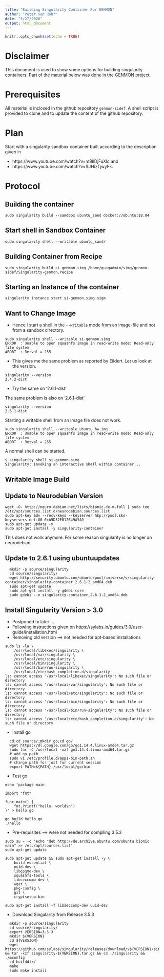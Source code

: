 ```yaml
---
title: "Building Singularity Container For GENMON"
author: "Peter von Rohr"
date: "5/27/2020"
output: html_document
---
```


```r
knitr::opts_chunk$set(echo = TRUE)
```

# Disclaimer
This document is used to show some options for building singularity containers. Part of the material below was done in the GENMON project.


# Prerequisites
All material is inclosed in the github repository `genmon-sidef`. A shell script is provided to clone and to update the content of the github repository.


# Plan
Start with a singularity sandbox container built according to the description given in 

* https://www.youtube.com/watch?v=m8llDjFuXlc and 
* https://www.youtube.com/watch?v=SJHizTjwyFk.


# Protocol
## Building the container

```
sudo singularity build --sandbox ubuntu_sand docker://ubuntu:18.04
```


## Start shell in Sandbox Container

```
sudo singularity shell --writable ubuntu_sand/
```


## Building Container from Recipe

```
sudo singularity build si-genmon.simg /home/quagadmin/simg/genmon-sidef/Singularity-genmon.recipe
```


## Starting an Instance of the container

```
singularity instance start si-genmon.simg sigm
```


## Want to Change Image

* Hence I start a shell in the `--writable` mode from an image-file and not from a sandbox directory.

```
sudo singularity shell --writable si-genmon.simg 
ERROR  : Unable to open squashfs image in read-write mode: Read-only file system
ABORT  : Retval = 255
```

* This gives me the same problem as reported by Eildert. Let us look at the version. 

```
singularity --version
2.4.2-dist
```

* Try the same on '2.6.1-dist'

The same problem is also on '2.6.1-dist'

```
singularity --version
2.6.1-dist
```

Starting a writable shell from an image file does not work.

```
sudo singularity shell --writable ubuntu_hw.img 
ERROR  : Unable to open squashfs image in read-write mode: Read-only file system
ABORT  : Retval = 255
```

A normal shell can be started. 

```
$ singularity shell si-genmon.simg
Singularity: Invoking an interactive shell within container...
```


## Writable Image Build



## Update to Neurodebian Version

```
wget -O- http://neuro.debian.net/lists/bionic.de-m.full | sudo tee /etc/apt/sources.list.d/neurodebian.sources.list
sudo apt-key adv --recv-keys --keyserver hkp://pool.sks-keyservers.net:80 0xA5D32F012649A5A9
sudo apt-get update -y
sudo apt-get install -y singularity-container
```

This does not work anymore. For some reason singularity is no longer on neurodebian


## Update to 2.6.1 using ubuntuupdates

```
  mkdir -p source/singularity
  cd source/singularity/
  wget http://security.ubuntu.com/ubuntu/pool/universe/s/singularity-container/singularity-container_2.6.1-2_amd64.deb
  sudo apt-get update
  sudo apt-get install -y gdebi-core
  sudo gdebi --n singularity-container_2.6.1-2_amd64.deb 
```


## Install Singularity Version > 3.0


* Postponed to later ...
* Following instructions given on https://sylabs.io/guides/3.0/user-guide/installation.html
* Removing old version ==> not needed for apt-based installations

```
sudo ls -la \
    /usr/local/libexec/singularity \
    /usr/local/var/singularity \
    /usr/local/etc/singularity \
    /usr/local/bin/singularity \
    /usr/local/bin/run-singularity \
    /usr/local/etc/bash_completion.d/singularity
ls: cannot access '/usr/local/libexec/singularity': No such file or directory
ls: cannot access '/usr/local/var/singularity': No such file or directory
ls: cannot access '/usr/local/etc/singularity': No such file or directory
ls: cannot access '/usr/local/bin/singularity': No such file or directory
ls: cannot access '/usr/local/bin/run-singularity': No such file or directory
ls: cannot access '/usr/local/etc/bash_completion.d/singularity': No such file or directory    
```

* Install go

```
  cd;cd source/;mkdir go;cd go/
  wget https://dl.google.com/go/go1.14.4.linux-amd64.tar.gz
  sudo tar -C /usr/local -xzf go1.14.4.linux-amd64.tar.gz 
  # add go_path
  sudo vi /etc/profile.d/apps-bin-path.sh 
  # change path for just for current session
  export PATH=${PATH}:/usr/local/go/bin
```

* Test go

```
echo 'package main

import "fmt"

func main() {
	fmt.Printf("hello, world\n")
}' > hello.go

go build hello.go
./hello
```

* Pre-requisites ==> were not needed for compiling 3.5.3

```
sudo su - -c 'echo "deb http://de.archive.ubuntu.com/ubuntu bionic main" >> /etc/apt/sources.list'
sudo apt-get update

sudo apt-get update && sudo apt-get install -y \
    build-essential \
    uuid-dev \
    libgpgme-dev \
    squashfs-tools \
    libseccomp-dev \
    wget \
    pkg-config \
    git \
    cryptsetup-bin
```

```
sudo apt-get install -f libseccomp-dev uuid-dev

```


* Download Singularity from Release 3.5.3

```
  mkdir -p source/singularity
  cd source/singularity/
  export VERSION=3.5.3
  mkdir ${VERSION}
  cd ${VERSION}
  wget https://github.com/sylabs/singularity/releases/download/v${VERSION}/singularity-${VERSION}.tar.gz && tar -xzf singularity-${VERSION}.tar.gz && cd ./singularity && ./mconfig
  cd builddir/
  make
  sudo make install
```








